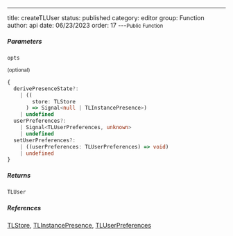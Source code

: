 ---
title: createTLUser
status: published
category: editor
group: Function
author: api
date: 06/23/2023
order: 17
---<Small>Public Function</Small>




##### Parameters


<ParametersTable>

<ParametersTableRow>
<ParametersTableName>

`opts`

 <Small>(optional)</Small>

</ParametersTableName>
<ParametersTableDescription>

```ts
{
  derivePresenceState?:
    | ((
        store: TLStore
      ) => Signal<null | TLInstancePresence>)
    | undefined
  userPreferences?:
    | Signal<TLUserPreferences, unknown>
    | undefined
  setUserPreferences?:
    | ((userPreferences: TLUserPreferences) => void)
    | undefined
}
```



</ParametersTableDescription>
</ParametersTableRow>
</ParametersTable>

##### Returns


```ts
TLUser
```

##### References

[TLStore](/gen/tlschema/TLStore-type), [TLInstancePresence](/gen/tlschema/TLInstancePresence-interface), [TLUserPreferences](/gen/editor/TLUserPreferences-interface)

